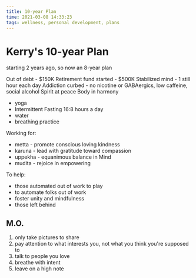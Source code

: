 ```yaml
---
title: 10-year Plan
time: 2021-03-08 14:33:23
tags: wellness, personal development, plans
---
```


# Kerry's 10-year Plan

starting 2 years ago, so now an 8-year plan

Out of debt - $150K
Retirement fund started - $500K
Stabilized mind - 1 still hour each day
Addiction curbed - no nicotine or GABAergics, low caffeine, social alcohol
Spirit at peace
Body in harmony

- yoga
- Intermittent Fasting 16:8 hours a day
- water
- breathing practice

Working for:

- metta - promote conscious loving kindness
- karuna - lead with gratitude toward compassion
- uppekha - equanimous balance in Mind
- mudita - rejoice in empowering

To help:

- those automated out of work to play
- to automate folks out of work
- foster unity and mindfulness
- those left behind

## M.O.

1. only take pictures to share
2. pay attention to what interests you, not what you think you're supposed to
3. talk to people you love
4. breathe with intent
5. leave on a high note
